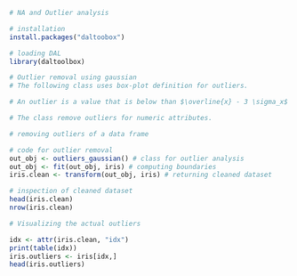 ```r
# NA and Outlier analysis

# installation 
install.packages("daltoobox")

# loading DAL
library(daltoolbox) 
```

```r
# Outlier removal using gaussian
# The following class uses box-plot definition for outliers.

# An outlier is a value that is below than $\overline{x} - 3 \sigma_x$ or higher than $\overline{x} + 3 \sigma_x}$.

# The class remove outliers for numeric attributes. 

# removing outliers of a data frame

# code for outlier removal
out_obj <- outliers_gaussian() # class for outlier analysis
out_obj <- fit(out_obj, iris) # computing boundaries
iris.clean <- transform(out_obj, iris) # returning cleaned dataset

# inspection of cleaned dataset
head(iris.clean)
nrow(iris.clean)
```

```r
# Visualizing the actual outliers

idx <- attr(iris.clean, "idx")
print(table(idx))
iris.outliers <- iris[idx,]
head(iris.outliers)
```

